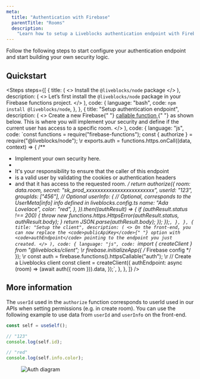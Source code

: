 ```yaml
---
meta:
  title: "Authentication with Firebase"
  parentTitle: "Rooms"
  description:
    "Learn how to setup a Liveblocks authentication endpoint with Firebase"
---
```


Follow the following steps to start configure your authentication endpoint and
start building your own security logic.

## Quickstart

<Steps
  steps={[
    {
      title: (
        <>
          Install the <code>@liveblocks/node</code> package
        </>
      ),
      description: (
        <>
          Let’s first install the <code>@liveblocks/node</code> package in your
          Firebase functions project.
        </>
      ),
      code: {
        language: "bash",
        code: `npm install @liveblocks/node`,
      },
    },
    {
      title: "Setup authentication endpoint",
      description: (
        <>
          Create a new Firebase{" "}
          <a href="https://firebase.google.com/docs/functions/callable">
            callable function
          </a>{" "}
          as shown below. This is where you will implement your security and
          define if the current user has access to a specific room.
        </>
      ),
      code: {
        language: "js",
        code: `const functions = require("firebase-functions");
const { authorize } = require("@liveblocks/node");
\r
exports.auth = functions.https.onCall((data, context) => {
  /**
   * Implement your own security here.
   *
   * It's your responsibility to ensure that the caller of this endpoint
   * is a valid user by validating the cookies or authentication headers
   * and that it has access to the requested room.
   */
  return authorize({
    room: data.room,
    secret: "sk_prod_xxxxxxxxxxxxxxxxxxxxxxxx",
    userId: "123",
    groupIds: ["456"], // Optional
    userInfo: {
      // Optional, corresponds to the UserMeta[info] info defined in liveblocks.config.ts
      name: "Ada Lovelace",
      color: "red",
    },
  }).then((authResult) => {
    if (authResult.status !== 200) {
      throw new functions.https.HttpsError(authResult.status, authResult.body);
    }
    return JSON.parse(authResult.body);
  });
});`,
      },
    },
    {
      title: "Setup the client",
      description: (
        <>
          On the front-end, you can now replace the <code>publicApiKey</code>{" "}
          option with <code>authEndpoint</code> pointing to the endpoint you
          just created.
        </>
      ),
      code: {
        language: "js",
        code: `import { createClient } from "@liveblocks/client";
\r
firebase.initializeApp({
  /* Firebase config */
});
\r
const auth = firebase.functions().httpsCallable("auth");
\r
// Create a Liveblocks client
const client = createClient({
  authEndpoint: async (room) => (await auth({ room })).data,
});`,
      },
    },
  ]}
/>

## More information

The `userId` used in the `authorize` function corresponds to userId used in our
APIs when setting permissions (e.g. in create room). You can use the following
example to use data from `userId` and `userInfo` on the front-end.

```ts
const self = useSelf();

// "123"
console.log(self.id);

// "red"
console.log(self.info.color);
```

<Figure>
  <Image
    src="/assets/auth-diagram.png"
    alt="Auth diagram"
    width={768}
    width={576}
  />
</Figure>
